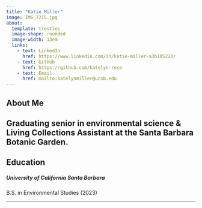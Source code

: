 ```yaml
---
title: "Katie Miller"
image: IMG_7215.jpg
about:
  template: trestles
  image-shape: rounded
  image-width: 13em
  links:
    - text: LinkedIn
      href: https://www.linkedin.com/in/katie-miller-a3b105223/
    - text: GitHub
      href: https://github.com/katelyn-rose
    - text: Email
      href: mailto:katelynmiller@ucsb.edu
---
```



## About Me
Graduating senior in environmental science & Living Collections Assistant at the Santa Barbara Botanic Garden.
---

## Education
##### University of California Santa Barbara
####### B.S. in Environmental Studies (2023)

---

